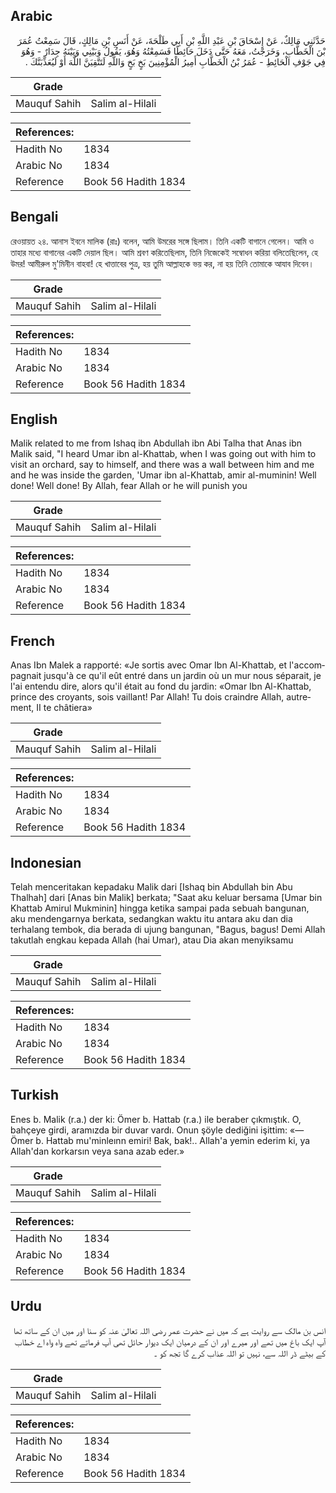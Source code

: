 ## Arabic


<div dir="rtl" lang="ar" style={{fontSize:'larger',backgroundColor:'#f8f9fa',padding:20}}>
حَدَّثَنِي مَالِكٌ، عَنْ إِسْحَاقَ بْنِ عَبْدِ اللَّهِ بْنِ أَبِي طَلْحَةَ، عَنْ أَنَسِ بْنِ مَالِكٍ، قَالَ سَمِعْتُ عُمَرَ بْنَ الْخَطَّابِ، وَخَرَجْتُ، مَعَهُ حَتَّى دَخَلَ حَائِطًا فَسَمِعْتُهُ وَهُوَ، يَقُولُ وَبَيْنِي وَبَيْنَهُ جِدَارٌ - وَهُوَ فِي جَوْفِ الْحَائِطِ - عُمَرُ بْنُ الْخَطَّابِ أَمِيرُ الْمُؤْمِنِينَ بَخٍ بَخٍ وَاللَّهِ لَتَتَّقِيَنَّ اللَّهَ أَوْ لَيُعَذِّبَنَّكَ ‏.‏
</div>
<div style={{backgroundColor:'#f8f9fa',padding:20, marginBottom: 10}}><table> <thead> <tr> <th>Grade</th> <th></th> </tr> </thead> <tbody> <tr><td>Mauquf Sahih</td><td>Salim al-Hilali</td></tr></tbody></table><table> <thead> <tr> <th>References:</th> <th></th> </tr> </thead> <tbody><tr><td>Hadith No</td><td>1834</td></tr><tr><td>Arabic No</td><td>1834</td></tr><tr><td>Reference</td><td>Book 56 Hadith 1834</td></tr></tbody></table></div>

## Bengali


<div dir="ltr" lang="bn" style={{fontSize:'larger',backgroundColor:'#f8f9fa',padding:20}}>
রেওয়ায়ত ২৪. আনাস ইবনে মালিক (রাঃ) বলেন, আমি উমরের সঙ্গে ছিলাম। তিনি একটি বাগানে গেলেন। আমি ও তাহার মধ্যে বাগানের একটি দেয়াল ছিল। আমি শ্রবণ করিতেছিলাম, তিনি নিজেকেই সম্বোধন করিয়া বলিতেছিলেন, হে উমর! আমীরুল মু'মিনীন বাহবা! হে খাত্তাবের পুত্র, হয় তুমি আল্লাহকে ভয় কর, না হয় তিনি তোমাকে আযাব দিবেন।
</div>
<div style={{backgroundColor:'#f8f9fa',padding:20, marginBottom: 10}}><table> <thead> <tr> <th>Grade</th> <th></th> </tr> </thead> <tbody> <tr><td>Mauquf Sahih</td><td>Salim al-Hilali</td></tr></tbody></table><table> <thead> <tr> <th>References:</th> <th></th> </tr> </thead> <tbody><tr><td>Hadith No</td><td>1834</td></tr><tr><td>Arabic No</td><td>1834</td></tr><tr><td>Reference</td><td>Book 56 Hadith 1834</td></tr></tbody></table></div>

## English


<div dir="ltr" lang="en" style={{fontSize:'larger',backgroundColor:'#f8f9fa',padding:20}}>
Malik related to me from Ishaq ibn Abdullah ibn Abi Talha that Anas ibn Malik said, "I heard Umar ibn al-Khattab, when I was going out with him to visit an orchard, say to himself, and there was a wall between him and me and he was inside the garden, 'Umar ibn al-Khattab, amir al-muminin! Well done! Well done! By Allah, fear Allah or he will punish you
</div>
<div style={{backgroundColor:'#f8f9fa',padding:20, marginBottom: 10}}><table> <thead> <tr> <th>Grade</th> <th></th> </tr> </thead> <tbody> <tr><td>Mauquf Sahih</td><td>Salim al-Hilali</td></tr></tbody></table><table> <thead> <tr> <th>References:</th> <th></th> </tr> </thead> <tbody><tr><td>Hadith No</td><td>1834</td></tr><tr><td>Arabic No</td><td>1834</td></tr><tr><td>Reference</td><td>Book 56 Hadith 1834</td></tr></tbody></table></div>

## French


<div dir="ltr" lang="fr" style={{fontSize:'larger',backgroundColor:'#f8f9fa',padding:20}}>
Anas Ibn Malek a rapporté: «Je sortis avec Omar Ibn Al-Khattab, et l'accompagnait jusqu'à ce qu'il eût entré dans un jardin où un mur nous séparait, je l'ai entendu dire, alors qu'il était au fond du jardin: «Omar Ibn Al-Khattab, prince des croyants, sois vaillant! Par Allah! Tu dois craindre Allah, autrement, II te châtiera»
</div>
<div style={{backgroundColor:'#f8f9fa',padding:20, marginBottom: 10}}><table> <thead> <tr> <th>Grade</th> <th></th> </tr> </thead> <tbody> <tr><td>Mauquf Sahih</td><td>Salim al-Hilali</td></tr></tbody></table><table> <thead> <tr> <th>References:</th> <th></th> </tr> </thead> <tbody><tr><td>Hadith No</td><td>1834</td></tr><tr><td>Arabic No</td><td>1834</td></tr><tr><td>Reference</td><td>Book 56 Hadith 1834</td></tr></tbody></table></div>

## Indonesian


<div dir="ltr" lang="id" style={{fontSize:'larger',backgroundColor:'#f8f9fa',padding:20}}>
Telah menceritakan kepadaku Malik dari [Ishaq bin Abdullah bin Abu Thalhah] dari [Anas bin Malik] berkata; "Saat aku keluar bersama [Umar bin Khattab Amirul Mukminin] hingga ketika sampai pada sebuah bangunan, aku mendengarnya berkata, sedangkan waktu itu antara aku dan dia terhalang tembok, dia berada di ujung bangunan, "Bagus, bagus! Demi Allah takutlah engkau kepada Allah (hai Umar), atau Dia akan menyiksamu
</div>
<div style={{backgroundColor:'#f8f9fa',padding:20, marginBottom: 10}}><table> <thead> <tr> <th>Grade</th> <th></th> </tr> </thead> <tbody> <tr><td>Mauquf Sahih</td><td>Salim al-Hilali</td></tr></tbody></table><table> <thead> <tr> <th>References:</th> <th></th> </tr> </thead> <tbody><tr><td>Hadith No</td><td>1834</td></tr><tr><td>Arabic No</td><td>1834</td></tr><tr><td>Reference</td><td>Book 56 Hadith 1834</td></tr></tbody></table></div>

## Turkish


<div dir="ltr" lang="tr" style={{fontSize:'larger',backgroundColor:'#f8f9fa',padding:20}}>
Enes b. Malik (r.a.) der ki: Ömer b. Hattab (r.a.) ile beraber çıkmıştık. O, bahçeye girdi, aramızda bir duvar vardı. Onun şöyle dediğini işittim: «— Ömer b. Hattab mu'minleınn emiri! Bak, bak!.. Allah'a yemin ederim ki, ya Allah'dan korkarsın veya sana azab eder.»
</div>
<div style={{backgroundColor:'#f8f9fa',padding:20, marginBottom: 10}}><table> <thead> <tr> <th>Grade</th> <th></th> </tr> </thead> <tbody> <tr><td>Mauquf Sahih</td><td>Salim al-Hilali</td></tr></tbody></table><table> <thead> <tr> <th>References:</th> <th></th> </tr> </thead> <tbody><tr><td>Hadith No</td><td>1834</td></tr><tr><td>Arabic No</td><td>1834</td></tr><tr><td>Reference</td><td>Book 56 Hadith 1834</td></tr></tbody></table></div>

## Urdu


<div dir="rtl" lang="ur" style={{fontSize:'larger',backgroundColor:'#f8f9fa',padding:20}}>
انس بن مالک سے روایت ہے کہ میں نے حضرت عمر رضی اللہ تعالیٰ عنہ کو سنا اور میں ان کے ساتھ تھا آپ ایک باغ میں تھے اور میرے اور ان کے درمیان ایک دیوار حائل تھی آپ فرماتے تھے واہ واہ اے خطاب کے بیٹے ڈر اللہ سے، نہیں تو اللہ عذاب کرے گا تجھ کو ۔
</div>
<div style={{backgroundColor:'#f8f9fa',padding:20, marginBottom: 10}}><table> <thead> <tr> <th>Grade</th> <th></th> </tr> </thead> <tbody> <tr><td>Mauquf Sahih</td><td>Salim al-Hilali</td></tr></tbody></table><table> <thead> <tr> <th>References:</th> <th></th> </tr> </thead> <tbody><tr><td>Hadith No</td><td>1834</td></tr><tr><td>Arabic No</td><td>1834</td></tr><tr><td>Reference</td><td>Book 56 Hadith 1834</td></tr></tbody></table></div>